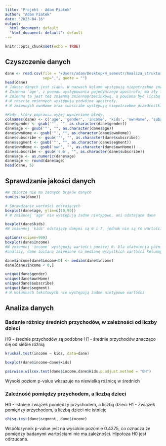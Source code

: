 ```yaml
---
title: "Projekt - Adam Piatek"
author: "Adam Piatek"
date: "2023-04-16"
output:
  html_document: default
  'html_document: default': default
---
```


```r
knitr::opts_chunk$set(echo = TRUE)
```

## Czyszczenie danych
```r
dane <- read.csv(file = '/Users/adam/Desktop/4_semestr/Analiza_strukturalna_zbiorów_danych/rintro-chapter5.csv',
                 sep=",", quote = "")
head(dane)
# Jakosc danych jest slaba. W nazwach kolumn występują niepotrzebne znaki. 
# Zmienna 'age', z powodu występowania pojedyńczego apostrofu, ma zły format. 
# Zmienna ta jest też zmienną zmiennoprzecinkową, a powinna być liczbą całkowitą. 
# W reszcie zmiennych występują podwójne apostrofy. 
# W zmiennych ownHome oraz subscribe występują niepotrzebne przedrostki. 
```
```r
#Kody, który poprawia wyżej wymienione błedy.
colnames(dane) <- c('age', 'gender', 'income', 'kids', 'ownHome', 'subscribe', 'segment')
dane$gender <- gsub('"', "", as.character(dane$gender))
dane$age <- gsub('"', "", as.character(dane$age))
dane$ownHome <- gsub('"', "", as.character(dane$ownHome))
dane$subscribe <- gsub('"', "", as.character(dane$subscribe))
dane$segment <- gsub('"', "", as.character(dane$segment))
dane$ownHome <- gsub('own', "", as.character(dane$ownHome))
dane$subscribe <- gsub('sub', "", as.character(dane$subscribe))
dane$age <- as.numeric(dane$age)
dane$age <- round(dane$age)
head(dane, 5)
```
## Sprawdzanie jakości danych
```r
#W zbiorze nie ma żadnych braków danych
sum(is.na(dane))
```
```r
# Sprawdzanie wartości odstających
boxplot(dane$age, ylim=c(10,90))
# W zmiennej 'age' nie występują żadne nietypowe, ani odstające dane
```
```r
boxplot(dane$kids)
#W zmiennej 'kids' odstający danymi są 6 i 7, jednak nie są to wartości nietypowe.
```
```r
options(scipen=999)
boxplot(dane$income)
#W zmiennej 'income' występują wartości poniżej 0. Dla ułatwienia późniejszej 
#analizy, dane zostaną zmienione na medianę wszystkich wartości kolumny 'income'.
```
```r
dane$income[dane$income<0] <- median(dane$income)
dane[dane$income < 0,]
```
```r
unique(dane$gender)
unique(dane$ownHome)
unique(dane$subscribe)
unique(dane$segment)
# W kolumnach tekstowych nie występują żadne nietypowe wartości
```

## Analiza danych
### Badanie różnicy średnich przychodów, w zależności od liczby dzieci
H0 - średnie przychodów są podobne
H1 - średnie przychodów znacząco się od siebie różnią
```r
kruskal.test(income ~ kids, data=dane)
```
```r
boxplot(dane$income~dane$kids)
```

```r
pairwise.wilcox.test(dane$income,dane$kids,p.adjust.method = "BH")
```
Wysoki poziom p-value wksazuje na niewielką różnicę w średnich


### Zależność pomiędzy przychodem, a liczbą dzieci
H0 - Istnieje związek pomiędzy przychodem, a liczbą dzieci
H1 - Związek pomiędzy przychodem, a liczbą dzieci nie istnieje
```r
chisq.test(dane$segment, dane$income)
```
Współczynnik p-value jest na wysokim pozomie 0.4375, co oznacza że pomiędzy
badanymi wartościami nie ma zależności. Hipotoza H0 jest odrzucana.




